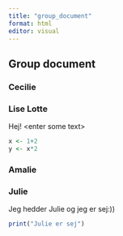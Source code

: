 ```yaml
---
title: "group_document"
format: html
editor: visual
---
```


## Group document

### Cecilie

### Lise Lotte

Hej! \<enter some text\>

```r
x <- 1+2
y <- x*2
```

### Amalie

### Julie

Jeg hedder Julie og jeg er sej:))

```r
print("Julie er sej")
```
